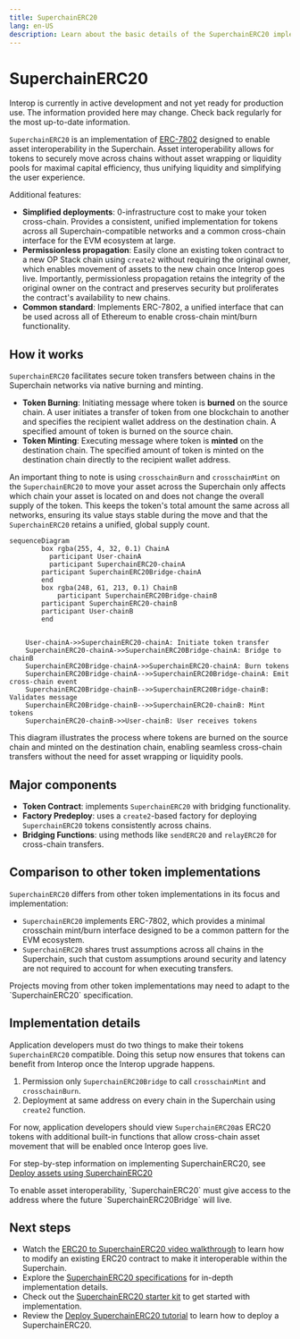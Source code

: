 ```yaml
---
title: SuperchainERC20
lang: en-US
description: Learn about the basic details of the SuperchainERC20 implementation.
---
```



# SuperchainERC20

<Callout>
  Interop is currently in active development and not yet ready for production use. The information provided here may change. Check back regularly for the most up-to-date information.
</Callout>

`SuperchainERC20` is an implementation of [ERC-7802](https://ethereum-magicians.org/t/erc-7802-crosschain-token-interface/21508) designed to enable asset interoperability in the Superchain.
Asset interoperability allows for tokens to securely move across chains without asset wrapping or liquidity pools for maximal capital efficiency, thus unifying liquidity and simplifying the user experience.

Additional features:

*   **Simplified deployments**: 0-infrastructure cost to make your token cross-chain. Provides a consistent, unified implementation for tokens across all Superchain-compatible networks and a common cross-chain interface for the EVM ecosystem at large.
*   **Permissionless propagation**: Easily clone an existing token contract to a new OP Stack chain using `create2` without requiring the original owner, which enables movement of assets to the new chain once Interop goes live. Importantly, permissionless propagation retains the integrity of the original owner on the contract and preserves security but proliferates the contract's availability to new chains.
*   **Common standard**: Implements ERC-7802, a unified interface that can be used across all of Ethereum to enable cross-chain mint/burn functionality.

## How it works

`SuperchainERC20` facilitates secure token transfers between chains in the Superchain networks via native burning and minting.

*   **Token Burning**: Initiating message where token is **burned** on the source chain. A user initiates a transfer of token from one blockchain to another and specifies the recipient wallet address on the destination chain. A specified amount of token is burned on the source chain.
*   **Token Minting**: Executing message where token is **minted** on the destination chain. The specified amount of token is minted on the destination chain directly to the recipient wallet address.

An important thing to note is using `crosschainBurn` and `crosschainMint` on the `SuperchainERC20` to move your asset across the Superchain only affects which chain your asset is located on and does not change the overall supply of the token. This keeps the token's total amount the same across all networks, ensuring its value stays stable during the move and that the `SuperchainERC20` retains a unified, global supply count.

```mermaid
sequenceDiagram
		box rgba(255, 4, 32, 0.1) ChainA
		  participant User-chainA
		  participant SuperchainERC20-chainA
	    participant SuperchainERC20Bridge-chainA
		end
		box rgba(248, 61, 213, 0.1) ChainB
			participant SuperchainERC20Bridge-chainB
	    participant SuperchainERC20-chainB
	    participant User-chainB
		end
  
    
    User-chainA->>SuperchainERC20-chainA: Initiate token transfer
    SuperchainERC20-chainA->>SuperchainERC20Bridge-chainA: Bridge to chainB
    SuperchainERC20Bridge-chainA->>SuperchainERC20-chainA: Burn tokens
    SuperchainERC20Bridge-chainA-->>SuperchainERC20Bridge-chainA: Emit cross-chain event
    SuperchainERC20Bridge-chainB-->>SuperchainERC20Bridge-chainB: Validates message
    SuperchainERC20Bridge-chainB-->>SuperchainERC20-chainB: Mint tokens
    SuperchainERC20-chainB->>User-chainB: User receives tokens
```

This diagram illustrates the process where tokens are burned on the source chain and minted on the destination chain, enabling seamless cross-chain transfers without the need for asset wrapping or liquidity pools.

## Major components

*   **Token Contract**: implements `SuperchainERC20` with bridging functionality.
*   **Factory Predeploy**: uses a `create2`-based factory for deploying `SuperchainERC20` tokens consistently across chains.
*   **Bridging Functions**: using methods like `sendERC20` and `relayERC20` for cross-chain transfers.

## Comparison to other token implementations

`SuperchainERC20` differs from other token implementations in its focus and implementation:

*   `SuperchainERC20` implements ERC-7802, which provides a minimal crosschain mint/burn interface designed to be a common pattern for the EVM ecosystem.
*   `SuperchainERC20` shares trust assumptions across all chains in the Superchain, such that custom assumptions around security and latency are not required to account for when executing transfers.

<Callout type="info">
  Projects moving from other token implementations may need to adapt to the `SuperchainERC20` specification.
</Callout>

## Implementation details

Application developers must do two things to make their tokens `SuperchainERC20` compatible. Doing this setup now ensures that tokens can benefit from Interop once the Interop upgrade happens.

1.  Permission only `SuperchainERC20Bridge` to call `crosschainMint` and `crosschainBurn`.
2.  Deployment at same address on every chain in the Superchain using `create2` function.

For now, application developers should view `SuperchainERC20`as ERC20 tokens with additional built-in functions that allow cross-chain asset movement that will be enabled once Interop goes live.

For step-by-step information on implementing SuperchainERC20, see [Deploy assets using SuperchainERC20](/stack/interop/assets/deploy-superchain-erc20)

<Callout type="warning">
  To enable asset interoperability, `SuperchainERC20` must give access to the address where the future `SuperchainERC20Bridge` will live.
</Callout>

## Next steps
*   Watch the [ERC20 to SuperchainERC20 video walkthrough](https://www.youtube.com/watch?v=Gb8glkyBdBA) to learn how to modify an existing ERC20 contract to make it interoperable within the Superchain.
*   Explore the [SuperchainERC20 specifications](https://specs.optimism.io/interop/token-bridging.html) for in-depth implementation details.
*   Check out the [SuperchainERC20 starter kit](https://github.com/ethereum-optimism/superchainerc20-starter) to get started with implementation.
*   Review the [Deploy SuperchainERC20 tutorial](../assets/deploy-superchain-erc20) to learn how to deploy a SuperchainERC20.
